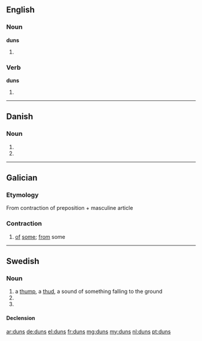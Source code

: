 ==English==

===Noun===
'''duns'''

# {{plural of|[[dun]]}}

===Verb===
'''duns'''

# {{third-person singular of|[[dun]]}}

----

==Danish==

===Noun===
{{infl|da|noun form|g=n}}

# {{form of|genitive singular indefinite|dun|lang=da}}
# {{form of|genitive plural indefinite|dun|lang=da}}

----

==Galician==

===Etymology===
From contraction of preposition {{term|de||of|lang=gl}} + masculine article {{term|uns||some|lang=gl}}

===Contraction===
{{infl|gl|contraction|g=m|g2=p|masculine singular|dun|feminine singular|dunha|feminine plural|dunhas}}

# [[of]] [[some]]; [[from]] some

----

==Swedish==

===Noun===
{{sv-noun|g=c}}

# a [[thump]], a [[thud]], a sound of something falling to the ground
# {{sv-noun-form-indef-gen|dun}}
# {{sv-noun-form-indef-gen-pl|dun}}

====Declension====
{{sv-noun-reg-ar|genitive=}}

[[ar:duns]]
[[de:duns]]
[[el:duns]]
[[fr:duns]]
[[mg:duns]]
[[my:duns]]
[[nl:duns]]
[[pt:duns]]